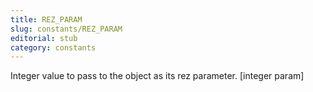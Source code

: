 ```yaml
---
title: REZ_PARAM
slug: constants/REZ_PARAM
editorial: stub
category: constants
---
```


<LSLConstant
	name="REZ_PARAM"
	type="integer"
	value="0"
/>

Integer value to pass to the object as its rez parameter. [integer param]
